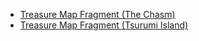 {{Disambiguation}}

* [[Treasure Map Fragment (The Chasm)]]
* [[Treasure Map Fragment (Tsurumi Island)]]